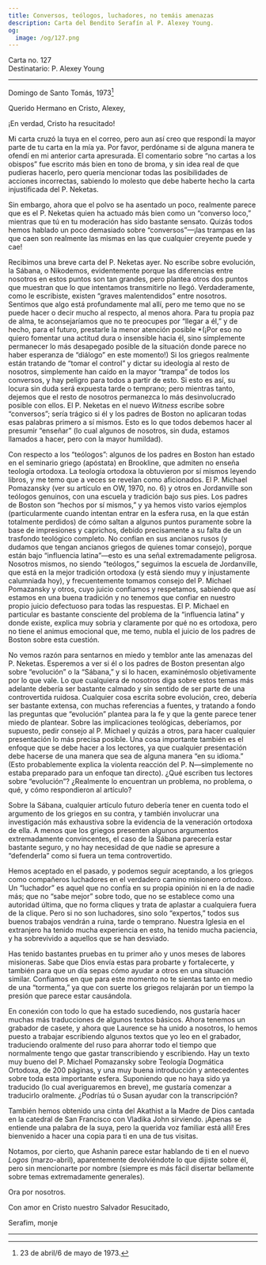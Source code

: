 ```yaml
---
title: Conversos, teólogos, luchadores, no temáis amenazas
description: Carta del Bendito Serafín al P. Alexey Young.
og:
  image: /og/127.png
---
```


<div style={{textAlign:'right', fontFamily:'monospace'}}>Carta no. 127</div>
<div style={{textAlign:'left', fontFamily:'monospace'}}>Destinatario: P. Alexey Young</div>

---

Domingo de Santo Tomás, 1973[^1]

Querido Hermano en Cristo, Alexey,

¡En verdad, Cristo ha resucitado!

Mi carta cruzó la tuya en el correo, pero aun así creo que respondí la mayor parte de tu carta en la mía ya. Por favor, perdóname si de alguna manera te ofendí en mi anterior carta apresurada. El comentario sobre “no cartas a los obispos” fue escrito más bien en tono de broma, y sin idea real de que pudieras hacerlo, pero quería mencionar todas las posibilidades de acciones incorrectas, sabiendo lo molesto que debe haberte hecho la carta injustificada del P. Neketas.

Sin embargo, ahora que el polvo se ha asentado un poco, realmente parece que es el P. Neketas quien ha actuado más bien como un “converso loco,” mientras que tú en tu moderación has sido bastante sensato. Quizás todos hemos hablado un poco demasiado sobre “conversos”—¡las trampas en las que caen son realmente las mismas en las que cualquier creyente puede y cae!

Recibimos una breve carta del P. Neketas ayer. No escribe sobre evolución, la Sábana, o Nikodemos, evidentemente porque las diferencias entre nosotros en estos puntos son tan grandes, pero plantea otros dos puntos que muestran que lo que intentamos transmitirle no llegó. Verdaderamente, como le escribiste, existen “graves malentendidos” entre nosotros. Sentimos que algo está profundamente mal allí, pero me temo que no se puede hacer o decir mucho al respecto, al menos ahora. Para tu propia paz de alma, te aconsejaríamos que no te preocupes por “llegar a él,” y de hecho, para el futuro, prestarle la menor atención posible *(¡Por eso no quiero fomentar una actitud dura o insensible hacia él, sino simplemente permanecer lo más desapegado posible de la situación donde parece no haber esperanza de “diálogo” en este momento!) Si los griegos realmente están tratando de “tomar el control” y dictar su ideología al resto de nosotros, simplemente han caído en la mayor “trampa” de todos los conversos, y hay peligro para todos a partir de esto. Si esto es así, su locura sin duda será expuesta tarde o temprano; pero mientras tanto, dejemos que el resto de nosotros permanezca lo más desinvolucrado posible con ellos. El P. Neketas en el nuevo *Witness* escribe sobre “conversos”; sería trágico si él y los padres de Boston no aplicaran todas esas palabras primero a sí mismos. Esto es lo que todos debemos hacer al presumir “enseñar” (lo cual algunos de nosotros, sin duda, estamos llamados a hacer, pero con la mayor humildad).

Con respecto a los “teólogos”: algunos de los padres en Boston han estado en el seminario griego (apóstata) en Brookline, que admiten no enseña teología ortodoxa. La teología ortodoxa la obtuvieron por sí mismos leyendo libros, y me temo que a veces se revelan como aficionados. El P. Michael Pomazansky (ver su artículo en OW, 1970, no. 6) y otros en Jordanville son teólogos genuinos, con una escuela y tradición bajo sus pies. Los padres de Boston son “hechos por sí mismos,” y ya hemos visto varios ejemplos (particularmente cuando intentan entrar en la esfera rusa, en la que están totalmente perdidos) de cómo saltan a algunos puntos puramente sobre la base de impresiones y caprichos, debido precisamente a su falta de un trasfondo teológico completo. No confían en sus ancianos rusos (y dudamos que tengan ancianos griegos de quienes tomar consejo), porque están bajo “influencia latina”—esto es una señal extremadamente peligrosa. Nosotros mismos, no siendo “teólogos,” seguimos la escuela de Jordanville, que está en la mejor tradición ortodoxa (y está siendo muy y injustamente calumniada hoy), y frecuentemente tomamos consejo del P. Michael Pomazansky y otros, cuyo juicio confiamos y respetamos, sabiendo que así estamos en una buena tradición y no tenemos que confiar en nuestro propio juicio defectuoso para todas las respuestas. El P. Michael en particular es bastante consciente del problema de la “influencia latina” y donde existe, explica muy sobria y claramente por qué no es ortodoxa, pero no tiene el animus emocional que, me temo, nubla el juicio de los padres de Boston sobre esta cuestión.

No vemos razón para sentarnos en miedo y temblor ante las amenazas del P. Neketas. Esperemos a ver si él o los padres de Boston presentan algo sobre “evolución” o la “Sábana,” y si lo hacen, examinémoslo objetivamente por lo que vale. Lo que cualquiera de nosotros diga sobre estos temas más adelante debería ser bastante calmado y sin sentido de ser parte de una controvertida ruidosa. Cualquier cosa escrita sobre evolución, creo, debería ser bastante extensa, con muchas referencias a fuentes, y tratando a fondo las preguntas que “evolución” plantea para la fe y que la gente parece tener miedo de plantear. Sobre las implicaciones teológicas, deberíamos, por supuesto, pedir consejo al P. Michael y quizás a otros, para hacer cualquier presentación lo más precisa posible. Una cosa importante también es el enfoque que se debe hacer a los lectores, ya que cualquier presentación debe hacerse de una manera que sea de alguna manera “en su idioma.” (Esto probablemente explica la violenta reacción del P. N—simplemente no estaba preparado para un enfoque tan directo). ¿Qué escriben tus lectores sobre “evolución”? ¿Realmente lo encuentran un problema, no problema, o qué, y cómo respondieron al artículo?

Sobre la Sábana, cualquier artículo futuro debería tener en cuenta todo el argumento de los griegos en su contra, y también involucrar una investigación más exhaustiva sobre la evidencia de la veneración ortodoxa de ella. A menos que los griegos presenten algunos argumentos extremadamente convincentes, el caso de la Sábana parecería estar bastante seguro, y no hay necesidad de que nadie se apresure a “defenderla” como si fuera un tema controvertido.

Hemos aceptado en el pasado, y podemos seguir aceptando, a los griegos como compañeros luchadores en el verdadero camino misionero ortodoxo. Un “luchador” es aquel que no confía en su propia opinión ni en la de nadie más; que no “sabe mejor” sobre todo, que no se establece como una autoridad última, que no forma cliques y trata de aplastar a cualquiera fuera de la clique. Pero si no son luchadores, sino solo “expertos,” todos sus buenos trabajos vendrán a ruina, tarde o temprano. Nuestra Iglesia en el extranjero ha tenido mucha experiencia en esto, ha tenido mucha paciencia, y ha sobrevivido a aquellos que se han desviado.

Has tenido bastantes pruebas en tu primer año y unos meses de labores misioneras. Sabe que Dios envía estas para probarte y fortalecerte, y también para que un día sepas cómo ayudar a otros en una situación similar. Confiamos en que para este momento no te sientas tanto en medio de una “tormenta,” ya que con suerte los griegos relajarán por un tiempo la presión que parece estar causándola.

En conexión con todo lo que ha estado sucediendo, nos gustaría hacer muchas más traducciones de algunos textos básicos. Ahora tenemos un grabador de casete, y ahora que Laurence se ha unido a nosotros, lo hemos puesto a trabajar escribiendo algunos textos que yo leo en el grabador, traduciendo oralmente del ruso para ahorrar todo el tiempo que normalmente tengo que gastar transcribiendo y escribiendo. Hay un texto muy bueno del P. Michael Pomazansky sobre Teología Dogmática Ortodoxa, de 200 páginas, y una muy buena introducción y antecedentes sobre toda esta importante esfera. Suponiendo que no haya sido ya traducido (lo cual averiguaremos en breve), me gustaría comenzar a traducirlo oralmente. ¿Podrías tú o Susan ayudar con la transcripción?

También hemos obtenido una cinta del Akathist a la Madre de Dios cantada en la catedral de San Francisco con Vladika John sirviendo. ¡Apenas se entiende una palabra de la suya, pero la querida voz familiar está allí! Eres bienvenido a hacer una copia para ti en una de tus visitas.

Notamos, por cierto, que Ashanin parece estar hablando de ti en el nuevo *Logos* (marzo-abril), aparentemente devolviéndote lo que dijiste sobre él, pero sin mencionarte por nombre (siempre es más fácil disertar bellamente sobre temas extremadamente generales).

Ora por nosotros.

Con amor en Cristo nuestro Salvador Resucitado,

Serafim, monje

---

[^1]:  23 de abril/6 de mayo de 1973.
